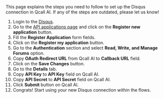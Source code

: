 
<Info>
    This page explains the steps you need to follow to set up the Disqus
    connection in Qcall AI. If any of the steps are outdated, please let us know!
</Info>

1. Login to the [Disqus](https://disqus.com/).
2. Go to the [API applications page](https://disqus.com/api/applications/) and click on the **Register new application** button.
3. Fill the **Register Application** form fields.
4. Click on the **Register my application** button.
5. Go to the **Authentication** section and select **Read, Write, and Manage Forums** option.
6. Copy **OAuth Redirect URL** from Qcall AI to **Callback URL** field.
7. Click on the **Save Changes** button.
8. Go to the **Details** tab.
9. Copy **API Key** to **API Key** field on Qcall AI.
10. Copy **API Secret** to **API Secret** field on Qcall AI.
11. Click **Submit** button on Qcall AI.
12. Congrats! Start using your new Disqus connection within the flows.
